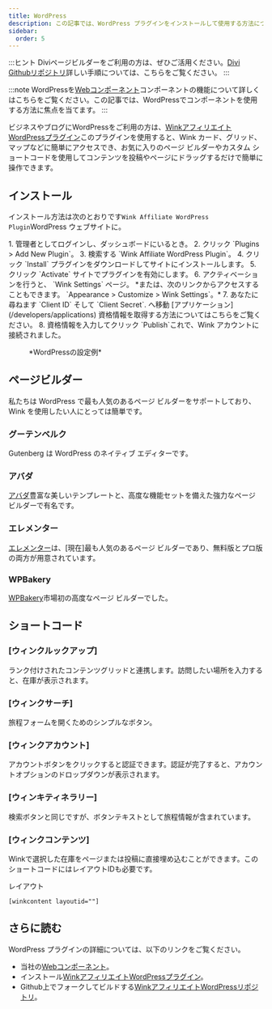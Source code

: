 ```yaml
---
title: WordPress
description: この記事では、WordPress プラグインをインストールして使用する方法について順を追って説明します。
sidebar:
  order: 5
---
```


:::ヒント
Diviページビルダーをご利用の方は、ぜひご活用ください。[Divi Githubリポジトリ](https://github.com/wink-travel/affiliate-wordpress-divi-plugin)詳しい手順については、こちらをご覧ください。
:::

:::note
WordPressを[Webコンポーネント](/developers/web-components)コンポーネントの機能について詳しくはこちらをご覧ください。この記事では、WordPressでコンポーネントを使用する方法に焦点を当てます。
:::

ビジネスやブログにWordPressをご利用の方は、[WinkアフィリエイトWordPressプラグイン](https://wordpress.org/plugins/wink2travel/)このプラグインを使用すると、Wink カード、グリッド、マップなどに簡単にアクセスでき、お気に入りのページ ビルダーやカスタム ショートコードを使用してコンテンツを投稿やページにドラッグするだけで簡単に操作できます。

## インストール

インストール方法は次のとおりです`Wink Affiliate WordPress Plugin`WordPress ウェブサイトに。

<Steps>
  1. 管理者としてログインし、ダッシュボードにいるとき。
  2. クリック `Plugins > Add New Plugin`。
  3. 検索する `Wink Affiliate WordPress Plugin`。
  4. クリック `Install` プラグインをダウンロードしてサイトにインストールします。
  5. クリック `Activate` サイトでプラグインを有効にします。
  6. アクティベーションを行うと、 `Wink Settings` ページ。 *または、次のリンクからアクセスすることもできます。 `Appearance > Customize > Wink Settings`。*
  7. あなたに尋ねます `Client ID` そして `Client Secret`. へ移動 [アプリケーション](/developers/applications) 資格情報を取得する方法についてはこちらをご覧ください。
  8. 資格情報を入力してクリック `Publish`これで、Wink アカウントに接続されました。
</Steps>


<figure>
  <CloudinaryImage width="350" height="760" resize="scale" quality="best" alt="Wink Affiliate WordPress プラグインの設定" src="academy/wink-wordpress-plugin-settings" errorImage="noimage_opaque_nyrtl0.png" />

  <figcaption>*WordPressの設定例*</figcaption>
</figure>


##

## ページビルダー

私たちは WordPress で最も人気のあるページ ビルダーをサポートしており、Wink を使用したい人にとっては簡単です。

### グーテンベルク

Gutenberg は WordPress のネイティブ エディターです。

### アバダ

[アバダ](https://avada.com)豊富な美しいテンプレートと、高度な機能セットを備えた強力なページ ビルダーで有名です。

### エレメンター

[エレメンター](https://elementor.com)は、\[現在]最も人気のあるページ ビルダーであり、無料版とプロ版の両方が用意されています。

### WPBakery

[WPBakery](https://wpbakery.com)市場初の高度なページ ビルダーでした。

## ショートコード

### \[ウィンクルックアップ]

ランク付けされたコンテンツグリッドと連携します。訪問したい場所を入力すると、在庫が表示されます。

### \[ウィンクサーチ]

旅程フォームを開くためのシンプルなボタン。

### \[ウィンクアカウント]

アカウントボタンをクリックすると認証できます。認証が完了すると、アカウントオプションのドロップダウンが表示されます。

### \[ウィンキティネラリー]

検索ボタンと同じですが、ボタンテキストとして旅程情報が含まれています。

### \[ウィンクコンテンツ]

Winkで選択した在庫をページまたは投稿に直接埋め込むことができます。このショートコードにはレイアウトIDも必要です。

レイアウト

```
[winkcontent layoutid=""]
```

## さらに読む

WordPress プラグインの詳細については、以下のリンクをご覧ください。

* 当社の[Webコンポーネント](/developers/web-components)。
* インストール[WinkアフィリエイトWordPressプラグイン](https://wordpress.org/plugins/wink2travel/)。
* Github上でフォークしてビルドする[WinkアフィリエイトWordPressリポジトリ](https://github.com/wink-travel/wink-wordpress-plugin)。

